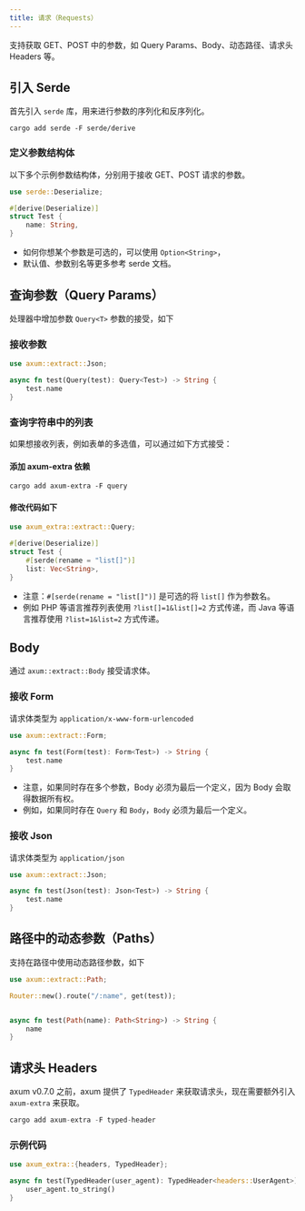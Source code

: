 ```yaml
---
title: 请求（Requests）
---
```


支持获取 GET、POST 中的参数，如 Query Params、Body、动态路径、请求头 Headers 等。

## 引入 Serde

首先引入 `serde` 库，用来进行参数的序列化和反序列化。

```shell
cargo add serde -F serde/derive
```

### 定义参数结构体

以下多个示例参数结构体，分别用于接收 GET、POST 请求的参数。

```rust
use serde::Deserialize;

#[derive(Deserialize)]
struct Test {
    name: String,
}
```
* 如何你想某个参数是可选的，可以使用 `Option<String>`，
* 默认值、参数别名等更多参考 serde 文档。

## 查询参数（Query Params）
处理器中增加参数 `Query<T>` 参数的接受，如下


### 接收参数

```rust
use axum::extract::Json;

async fn test(Query(test): Query<Test>) -> String {
    test.name
}
```

### 查询字符串中的列表
如果想接收列表，例如表单的多选值，可以通过如下方式接受：


#### 添加 axum-extra 依赖
```shell
cargo add axum-extra -F query
```

#### 修改代码如下
```rust
use axum_extra::extract::Query;

#[derive(Deserialize)]
struct Test {
    #[serde(rename = "list[]")]
    list: Vec<String>,
}
```

* 注意：`#[serde(rename = "list[]")]` 是可选的将 `list[]` 作为参数名。
* 例如 PHP 等语言推荐列表使用 `?list[]=1&list[]=2` 方式传递，而 Java 等语言推荐使用 `?list=1&list=2` 方式传递。

## Body

通过 `axum::extract::Body` 接受请求体。


### 接收 Form
请求体类型为 `application/x-www-form-urlencoded`

```rust
use axum::extract::Form;

async fn test(Form(test): Form<Test>) -> String {
    test.name
}
```

* 注意，如果同时存在多个参数，Body 必须为最后一个定义，因为 Body 会取得数据所有权。
* 例如，如果同时存在 `Query` 和 `Body`，`Body` 必须为最后一个定义。

### 接收 Json
请求体类型为 `application/json`

```rust
use axum::extract::Json;

async fn test(Json(test): Json<Test>) -> String {
    test.name
}
```

## 路径中的动态参数（Paths）

支持在路径中使用动态路径参数，如下

```rs
use axum::extract::Path;

Router::new().route("/:name", get(test));


async fn test(Path(name): Path<String>) -> String {
    name
}
```


## 请求头 Headers

axum v0.7.0 之前，axum 提供了 `TypedHeader` 来获取请求头，现在需要额外引入 `axum-extra` 来获取。

```rust
cargo add axum-extra -F typed-header
```
### 示例代码
```rust
use axum_extra::{headers, TypedHeader};

async fn test(TypedHeader(user_agent): TypedHeader<headers::UserAgent>) -> String {
    user_agent.to_string()
}
```